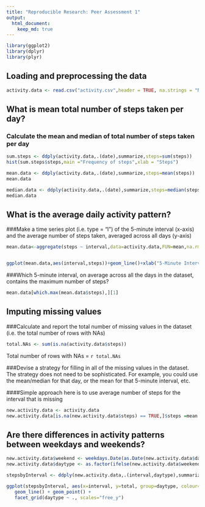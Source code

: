 ```yaml
---
title: "Reproducible Research: Peer Assessment 1"
output: 
  html_document:
    keep_md: true
---
```


```r

library(ggplot2)
library(dplyr)
library(plyr)

```

## Loading and preprocessing the data
```r
activity.data <- read.csv("activity.csv",header = TRUE, na.strings = "NA")


```


## What is mean total number of steps taken per day?

### Calculate the mean and median of total number of steps taken per day
```r

sum.steps <- ddply(activity.data,.(date),summarize,steps=sum(steps))
hist(sum.steps$steps,main ="Frequency of steps",xlab = "Steps")

mean.data <- ddply(activity.data,.(date),summarize,steps=mean(steps))
mean.data

median.data <- ddply(activity.data,.(date),summarize,steps=median(steps))
median.data
```


## What is the average daily activity pattern?
###Make a time series plot (i.e. type = "l") of the 5-minute interval (x-axis) and the average number of steps taken, averaged across all days (y-axis)

```r
mean.data<-aggregate(steps ~ interval,data=activity.data,FUN=mean,na.rm=TRUE)


ggplot(mean.data,aes(interval,steps))+geom_line()+xlab("5-Minute Intervals")+ylab("Average Number of Steps per Interval")

```

###Which 5-minute interval, on average across all the days in the dataset, contains the maximum number of steps?

```r
mean.data[which.max(mean.data$steps),][1]

```

## Imputing missing values
###Calculate and report the total number of missing values in the dataset (i.e. the total number of rows with NAs)

```r
total.NAs <- sum(is.na(activity.data$steps))
```

Total number of rows with NAs = `r total.NAs`

###Devise a strategy for filling in all of the missing values in the dataset. The strategy does not need to be sophisticated. For example, you could use the mean/median for that day, or the mean for that 5-minute interval, etc.

####Simple approach here is to use average number of steps for the interval that is missing

```r
new.activity.data <- activity.data
new.activity.data[is.na(new.activity.data$steps) == TRUE,]$steps =mean.data$steps[match(mean.data$interval,new.activity.data$interval)]

```

## Are there differences in activity patterns between weekdays and weekends?
```r
new.activity.data$weekend <- weekdays.Date(as.Date(new.activity.data$date))%in%c("Saturday","Sunday")
new.activity.data$daytype <- as.factor(ifelse(new.activity.data$weekend == TRUE,"Weekend","Weekday"))

stepsbyInterval <- ddply(new.activity.data,.(interval,daytype),summarize,total=sum(steps))

ggplot(stepsbyInterval, aes(x=interval, y=total, group=daytype, colour=daytype)) +
   geom_line() + geom_point() +
   facet_grid(daytype ~ ., scales="free_y")


```